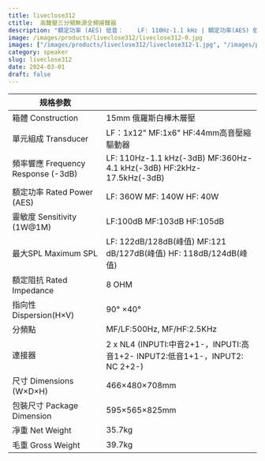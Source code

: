 ```yaml
---
title: liveclose312
ctitle:  高聲壓三分頻無源全頻揚聲器
description: "額定功率 (AES) 低音：	LF: 110Hz-1.1 kHz | 額定功率(AES) 低音：	LF: 360W | 靈敏度 (1W@1M) 低音：LF:100dB | 最大SPL 低音：	LF: 122dB/128dB(峰值)"
image: /images/products/liveclose312/liveclose312-0.jpg
images: ["/images/products/liveclose312/liveclose312-1.jpg", "/images/products/liveclose312/liveclose312-2.jpg", "/images/products/liveclose312/liveclose312-3.jpg", "/images/products/liveclose312/liveclose312-4.jpg", "/images/products/liveclose312/liveclose312-5.jpg", "/images/products/liveclose312/liveclose312-6.jpg", "/images/products/liveclose312/liveclose312-7.jpg"]
category: speaker
slug: liveclose312
date: 2024-03-01
draft: false
---
```


  
| 规格参数        |              |
| ------------- | -------------------------------------- |
| 箱體 Construction                | 15mm 俄羅斯白樺木層壓                                                          | 
| 單元組成 Transducer                | LF：1x12"  MF:1x6"  HF:44mm高音壓縮驅動器                                      |
| 頻率響應 Frequency Response (-3dB) | LF: 110Hz-1.1 kHz(-3dB)  MF:360Hz-4.1 kHz(-3dB)  HF:2kHz-17.5kHz(-3dB) |
| 額定功率 Rated Power (AES)         | LF: 360W  MF: 140W  HF: 40W                                            |
| 靈敏度 Sensitivity (1W@1M)        | LF:100dB  MF:103dB  HF:105dB                                           |
| 最大SPL Maximum SPL              | LF: 122dB/128dB(峰值)  MF:121 dB/127dB(峰值)  HF: 118dB/124dB(峰值)          |
| 額定阻抗 Rated Impedance           | 8 OHM                                                                  |
| 指向性 Dispersion(H×V)            | 90° ×40°                                                               |
| 分頻點                            | MF/LF:500Hz,  MF/HF:2.5KHz                                             |
| 連接器                            | 2 x NL4   (INPUTI:中音2+1-，INPUTI:高音1+2-  INPUT2:低音1+1-，INPUT2: NC 2+2-) |
| 尺寸 Dimensions (W×D×H)          | 466×480×708mm                                                          |
| 包裝尺寸 Package Dimension         | 595×565×825mm                                                          |
| 凈重 Net Weight                  | 35.7kg                                                                 |
| 毛重 Gross Weight                | 39.7kg                                                                 |
  